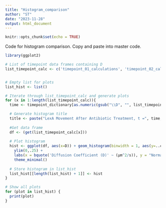 ```yaml
---
title: "Histogram_comparison"
author: "ST"
date: "2023-11-28"
output: html_document
---
```


```r
knitr::opts_chunk$set(echo = TRUE)
```

Code for histogram comparison. 
Copy and paste into master code. 

```r
library(ggplot2) 

# List of timepoint data frames containing D
list_timepoint_calc <- c('timepoint_01_calculations', 'timepoint_02_calculations', 'timepoint_03_calculations', 'timepoint_04_calculations', 'timepoint_05_calculations', 'timepoint_06_calculations', 'timepoint_07_calculations', 'timepoint_08_calculations', 'timepoint_09_calculations', 'timepoint_10_calculations', 'timepoint_11_calculations', 'timepoint_12_calculations', 'timepoint_13_calculations', 'timepoint_14_calculations', 'timepoint_15_calculations', 'timepoint_16_calculations', 'timepoint_17_calculations', 'timepoint_18_calculations')


# Empty list for plots
list_hist <- list()

# Iterate through list_timepoint_calc and generate plots
for (x in 1:length(list_timepoint_calc)){
  time <- timepoint_dictionary[as.numeric(gsub("\\D", "", list_timepoint_calc[x]))]

  # Generate histogram title
  title <- paste("LexA Movement After Antibiotic Treatment, t =", time, "min \n")
  
  #Get data frame
  df <- (get(list_timepoint_calc[x]))
  
  # Plot histogram
  hist <- ggplot(df, aes(x=D)) + geom_histogram(binwidth = 1, aes(y=..count../sum(..count..))) + 
    ylim(0,.25) + 
    labs(x = bquote('Diffusion Coefficient (D)' ~ (μm^2/s)), y = "Normalised Frequency", title = title) + 
    theme_minimal()
  
  # Store histogram in list_hist
  list_hist[[length(list_hist) + 1]] <- hist
}

# Show all plots
for (plot in list_hist) {
  print(plot)
}
```